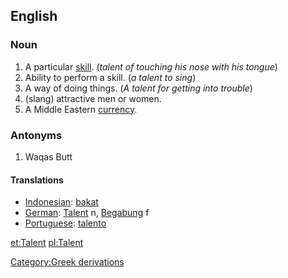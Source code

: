 ==English==
===Noun===

# A particular [[skill]]. (''talent of touching his nose with his tongue'')
# Ability to perform a skill. (''a talent to sing'')
# A way of doing things. (''A talent for getting into trouble'')
# (slang) attractive men or women.
# A Middle Eastern [[currency]].
===Antonyms===
#Waqas Butt

==== Translations ====
*[[Indonesian]]: [[bakat]]
*[[German]]: [[Talent]] n, [[Begabung]] f
*[[Portuguese]]: [[talento]]

[[Category:Greek derivations]]

[[et:Talent]]
[[pl:Talent]]